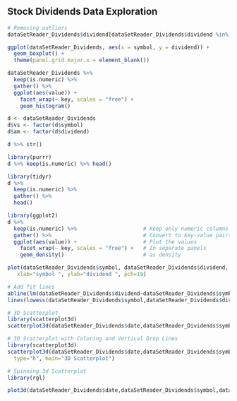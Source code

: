 ## Stock Dividends Data Exploration

```r
# Removing outliers 
dataSetReader_Dividends$dividend[dataSetReader_Dividends$dividend %in% boxplot.stats(dataSetReader_Dividends$dividend)$out] <- median(dataSetReader_Dividends$dividend, na.rm = T)

ggplot(dataSetReader_Dividends, aes(x = symbol, y = dividend)) +
  geom_boxplot() +
  theme(panel.grid.major.x = element_blank())

dataSetReader_Dividends %>%
  keep(is.numeric) %>% 
  gather() %>% 
  ggplot(aes(value)) +
    facet_wrap(~ key, scales = "free") +
    geom_histogram()
```

```r
d <- dataSetReader_Dividends
d$vs <- factor(d$symbol)
d$am <- factor(d$dividend)

d %>% str()

library(purrr)
d %>% keep(is.numeric) %>% head()

library(tidyr)
d %>%
  keep(is.numeric) %>% 
  gather() %>%
  head()

library(ggplot2)
d %>%
  keep(is.numeric) %>%                     # Keep only numeric columns
  gather() %>%                             # Convert to key-value pairs
  ggplot(aes(value)) +                     # Plot the values
    facet_wrap(~ key, scales = "free") +   # In separate panels
    geom_density()                         # as density

```

```r
plot(dataSetReader_Dividends$symbol, dataSetReader_Dividends$dividend, main="Scatterplot dataset divid end",
   xlab="symbol ", ylab="dividend ", pch=19)

# Add fit lines
abline(lm(dataSetReader_Dividends$dividend~dataSetReader_Dividends$symbol), col="red") # regression line (y~x)
lines(lowess(dataSetReader_Dividends$symbol,dataSetReader_Dividends$dividend), col="blue") # lowess line (x,y)

```

```r
# 3D Scatterplot
library(scatterplot3d)
scatterplot3d(dataSetReader_Dividends$date,dataSetReader_Dividends$symbol,dataSetReader_Dividends$dividend, main="3D Scatterplot")
```

```r
# 3D Scatterplot with Coloring and Vertical Drop Lines
library(scatterplot3d)
scatterplot3d(dataSetReader_Dividends$date,dataSetReader_Dividends$symbol,dataSetReader_Dividends$dividend, pch=16, highlight.3d=TRUE,
  type="h", main="3D Scatterplot")
```

```r
# Spinning 3d Scatterplot
library(rgl)

plot3d(dataSetReader_Dividends$date,dataSetReader_Dividends$symbol,dataSetReader_Dividends$dividend, col="red", size=3)

```
